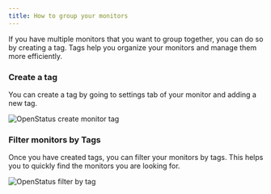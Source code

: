```yaml
---
title: How to group your monitors
---
```




If you have multiple monitors that you want to group together, you can do so by creating a tag. Tags help you organize your monitors and manage them more efficiently.

### Create a tag

You can create a tag by going to settings tab of your monitor and adding a new tag.

  <Image
    src={createTag}
    alt="OpenStatus create monitor tag"
  />


### Filter monitors by Tags

Once you have created tags, you can filter your monitors by tags. This helps you to quickly find the monitors you are looking for.

  <Image
    src={filterTag}
    alt="OpenStatus filter by tag"
  />
